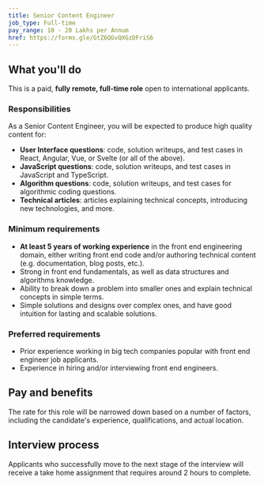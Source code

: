```yaml
---
title: Senior Content Engineer
job_type: Full-time
pay_range: 10 - 20 Lakhs per Annum
href: https://forms.gle/GtZ6QGvQXGzDFriS6
---
```


## What you'll do

This is a paid, **fully remote, full-time role** open to international applicants.

### Responsibilities

As a Senior Content Engineer, you will be expected to produce high quality content for:

- **User Interface questions**: code, solution writeups, and test cases in React, Angular, Vue, or Svelte (or all of the above).
- **JavaScript questions**: code, solution writeups, and test cases in JavaScript and TypeScript.
- **Algorithm questions**: code, solution writeups, and test cases for algorithmic coding questions.
- **Technical articles**: articles explaining technical concepts, introducing new technologies, and more.

### Minimum requirements

- **At least 5 years of working experience** in the front end engineering domain, either writing front end code and/or authoring technical content (e.g. documentation, blog posts, etc.).
- Strong in front end fundamentals, as well as data structures and algorithms knowledge.
- Ability to break down a problem into smaller ones and explain technical concepts in simple terms.
- Simple solutions and designs over complex ones, and have good intuition for lasting and scalable solutions.

### Preferred requirements

- Prior experience working in big tech companies popular with front end engineer job applicants.
- Experience in hiring and/or interviewing front end engineers.

## Pay and benefits

The rate for this role will be narrowed down based on a number of factors, including the candidate's experience, qualifications, and actual location.

## Interview process

Applicants who successfully move to the next stage of the interview will receive a take home assignment that requires around 2 hours to complete.
